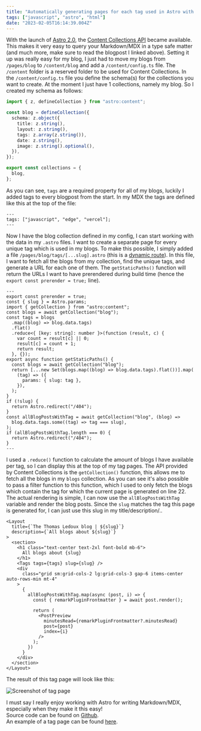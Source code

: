 ```yaml
---
title: "Automatically generating pages for each tag used in Astro with MDX"
tags: ["javascript", "astro", "html"]
date: "2023-02-05T16:14:39.004Z"
---
```


With the launch of [Astro 2.0](https://astro.build/blog/astro-2/), the [Content Collections API](https://astro.build/blog/introducing-content-collections/) became available.
This makes it very easy to query your Markdown/MDX in a type safe matter (and much more, make sure to read the blogpost I linked above).
Setting it up was really easy for my blog, I just had to move my blogs from `/pages/blog` to `/content/blog` and add a `/content/config.ts` file.
The `/content` folder is a reserved folder to be used for Content Collections.
In the `/content/config.ts` file you define the schema(s) for the collections you want to create.
At the moment I just have 1 collections, namely my blog.
So I created my schema as follows:

```typescript title="src/content/config.ts"
import { z, defineCollection } from "astro:content";

const blog = defineCollection({
  schema: z.object({
    title: z.string(),
    layout: z.string(),
    tags: z.array(z.string()),
    date: z.string(),
    image: z.string().optional(),
  }),
});

export const collections = {
  blog,
};
```

As you can see, `tags` are a required property for all of my blogs, luckily I added tags to every blogpost from the start.
In my MDX the tags are defined like this at the top of the file:

```astro
---
tags: ["javascript", "edge", "vercel"];
---
```

Now I have the blog collection defined in my config, I can start working with the data in my `.astro` files.
I want to create a separate page for every unique tag which is used in my blogs.
To make this possible, I simply added a file `/pages/blog/tags/[...slug].astro` (this is a [dynamic route](https://docs.astro.build/en/core-concepts/routing/#static-ssg-mode)).
In this file, I want to fetch all the blogs from my collection, find the unique tags, and generate a URL for each one of them.
The `getStaticPaths()` function will return the URLs I want to have prerendered during build time (hence the `export const prerender = true;` line).

```astro title="src/pages/blog/tags/[...slug].astro"
---
export const prerender = true;
const { slug } = Astro.params;
import { getCollection } from "astro:content";
const blogs = await getCollection("blog");
const tags = blogs
  .map((blog) => blog.data.tags)
  .flat()
  .reduce<{ [key: string]: number }>(function (result, c) {
    var count = result[c] || 0;
    result[c] = count + 1;
    return result;
  }, {});
export async function getStaticPaths() {
  const blogs = await getCollection("blog");
  return [...new Set(blogs.map((blog) => blog.data.tags).flat())].map(
    (tag) => ({
      params: { slug: tag },
    }),
  );
}
if (!slug) {
  return Astro.redirect("/404");
}
const allBlogPostsWithTag = await getCollection("blog", (blog) =>
  blog.data.tags.some((tag) => tag === slug),
);
if (allBlogPostsWithTag.length === 0) {
  return Astro.redirect("/404");
}
---
```

I used a `.reduce()` function to calculate the amount of blogs I have available per tag, so I can display this at the top of my tag pages.
The API provided by Content Collections is the `getCollection()` function, this allows me to fetch all the blogs in my `blogs` collection. As you can see it's also possible to pass a filter function to this function, which I used to only fetch the blogs which contain the tag for which the current page is generated on line 22.
The actual rendering is simple, I can now use the `allBlogPostsWithTag` variable and render the blog posts.
Since the `slug` matches the tag this page is generated for, I can just use this slug in my title/description/..

```astro title="src/pages/blog/tags/[...slug].astro"
<Layout
  title={`The Thomas Ledoux blog | ${slug}`}
  description={`All blogs about ${slug}`}
>
  <section>
    <h1 class="text-center text-2xl font-bold mb-6">
      All blogs about {slug}
    </h1>
    <Tags tags={tags} slug={slug} />
    <div
      class="grid sm:grid-cols-2 lg:grid-cols-3 gap-6 items-center auto-rows-min mt-4"
    >
      {
        allBlogPostsWithTag.map(async (post, i) => {
          const { remarkPluginFrontmatter } = await post.render();

          return (
            <PostPreview
              minutesRead={remarkPluginFrontmatter?.minutesRead}
              post={post}
              index={i}
            />
          );
        })
      }
    </div>
  </section>
</Layout>
```

The result of this tag page will look like this:

![Screenshot of tag page](../../../src/assets/screenshot-rocks_cguysw.png)

I must say I really enjoy working with Astro for writing Markdown/MDX, especially when they make it this easy!  
Source code can be found on [Github](https://github.com/thomasledoux1/website-thomas-astro).  
An example of a tag page can be found [here](https://www.thomasledoux.be/blog/tags/javascript).
